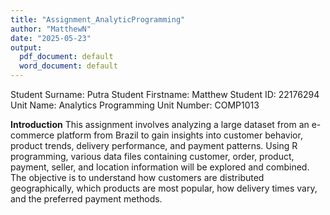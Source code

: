 ---
title: "Assignment_AnalyticProgramming"
author: "MatthewN"
date: "2025-05-23"
output:
  pdf_document: default
  word_document: default
---

Student Surname: Putra
Student Firstname: Matthew
Student ID: 22176294
Unit Name: Analytics Programming
Unit Number: COMP1013

**Introduction**
This assignment involves analyzing a large dataset from an e-commerce platform from Brazil to gain insights into customer behavior, product trends, delivery performance, and payment patterns. Using R programming, various data files containing customer, order, product, payment, seller, and location information will be explored and combined. The objective is to understand how customers are distributed geographically, which products are most popular, how delivery times vary, and the preferred payment methods.




